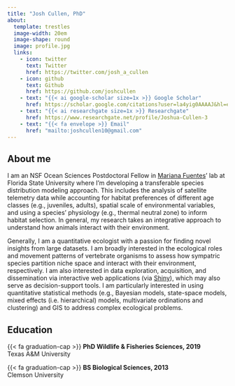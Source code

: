 ```yaml
---
title: "Josh Cullen, PhD"
about:
  template: trestles
  image-width: 20em
  image-shape: round
  image: profile.jpg
  links:
    - icon: twitter
      text: Twitter
      href: https://twitter.com/josh_a_cullen
    - icon: github
      text: Github
      href: https://github.com/joshcullen
    - text: "{{< ai google-scholar size=1x >}} Google Scholar"
      href: https://scholar.google.com/citations?user=la4yig0AAAAJ&hl=en
    - text: "{{< ai researchgate size=1x >}} Researchgate"
      href: https://www.researchgate.net/profile/Joshua-Cullen-3
    - text: "{{< fa envelope >}} Email"
      href: "mailto:joshcullen10@gmail.com"
---
```


::: {.column-page}

## About me
I am an NSF Ocean Sciences Postdoctoral Fellow in [Mariana Fuentes](https://marineturtleresearch.com)' lab at Florida State University where I'm developing a transferable species distribution modeling approach. This includes the analysis of satellite telemetry data while accounting for habitat preferences of different age classes (e.g., juveniles, adults), spatial scale of environmental variables, and using a species' physiology (e.g., thermal neutral zone) to inform habitat selection. In general, my research takes an integrative approach to understand how animals interact with their environment.

Generally, I am a quantitative ecologist with a passion for finding novel insights from large datasets. I am broadly interested in the ecological roles and movement patterns of vertebrate organisms to assess how sympatric species partition niche space and interact with their environment, respectively. I am also interested in data exploration, acquisition, and dissemination via interactive web applications (via [Shiny](https://shiny.rstudio.com)), which may also serve as decision-support tools. I am particularly interested in using quantitative statistical methods (e.g., Bayesian models, state-space models, mixed effects (i.e. hierarchical) models, multivariate ordinations and clustering) and GIS to address complex ecological problems.

## Education

{{< fa graduation-cap >}} **PhD Wildlife & Fisheries Sciences, 2019**<br>
Texas A&M University

{{< fa graduation-cap >}} **BS Biological Sciences, 2013**<br>
Clemson University


:::